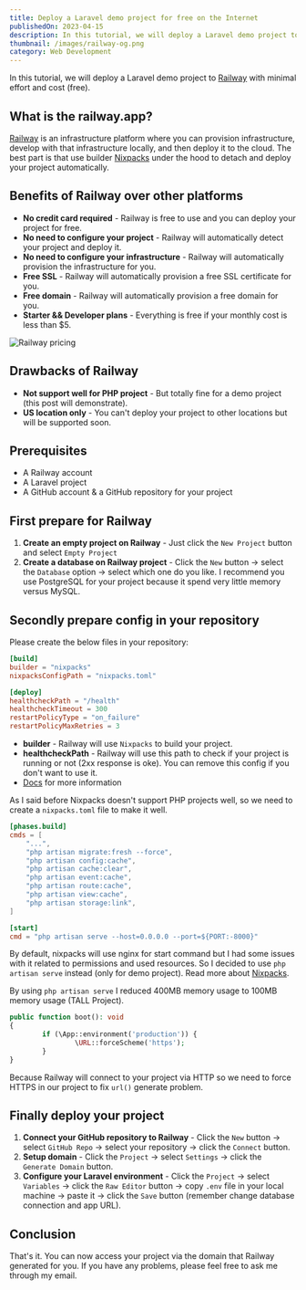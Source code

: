 ```yaml
---
title: Deploy a Laravel demo project for free on the Internet
publishedOn: 2023-04-15
description: In this tutorial, we will deploy a Laravel demo project to Railway with minimal effort and for free.
thumbnail: /images/railway-og.png
category: Web Development
---
```


In this tutorial, we will deploy a Laravel demo project to [Railway](https://railway.app/) with minimal effort and cost (free).

## What is the railway.app?

[Railway](https://railway.app/) is an infrastructure platform where you can provision infrastructure, develop with that infrastructure locally, and then deploy it to the cloud.
The best part is that use builder [Nixpacks](https://nixpacks.com/docs) under the hood to detach and deploy your project automatically.

## Benefits of Railway over other platforms

- **No credit card required** - Railway is free to use and you can deploy your project for free.
- **No need to configure your project** - Railway will automatically detect your project and deploy it.
- **No need to configure your infrastructure** - Railway will automatically provision the infrastructure for you.
- **Free SSL** - Railway will automatically provision a free SSL certificate for you.
- **Free domain** - Railway will automatically provision a free domain for you.
- **Starter && Developer plans** - Everything is free if your monthly cost is less than $5.

<img src="/images/railway-pricing.png" alt="Railway pricing" width={720} height={480} />

## Drawbacks of Railway

- **Not support well for PHP project** - But totally fine for a demo project (this post will demonstrate).
- **US location only** - You can't deploy your project to other locations but will be supported soon.

## Prerequisites

- A Railway account
- A Laravel project
- A GitHub account & a GitHub repository for your project

## First prepare for Railway

1. **Create an empty project on Railway** - Just click the `New Project` button and select `Empty Project`
2. **Create a database on Railway project** - Click the `New` button -> select the `Database` option -> select which one do you like. I recommend you use PostgreSQL for your project because it spend very little memory versus MySQL.

## Secondly prepare config in your repository

Please create the below files in your repository:

```toml title="railway.toml"
[build]
builder = "nixpacks"
nixpacksConfigPath = "nixpacks.toml"

[deploy]
healthcheckPath = "/health"
healthcheckTimeout = 300
restartPolicyType = "on_failure"
restartPolicyMaxRetries = 3
```

- **builder** - Railway will use `Nixpacks` to build your project.
- **healthcheckPath** - Railway will use this path to check if your project is running or not (2xx response is oke). You can remove this config if you don't want to use it.
- [Docs](https://docs.railway.app/deploy/config-as-code) for more information

As I said before Nixpacks doesn't support PHP projects well, so we need to create a `nixpacks.toml` file to make it well.

```toml title="nixpacks.toml"
[phases.build]
cmds = [
    "...",
    "php artisan migrate:fresh --force",
    "php artisan config:cache",
    "php artisan cache:clear",
    "php artisan event:cache",
    "php artisan route:cache",
    "php artisan view:cache",
    "php artisan storage:link",
]

[start]
cmd = "php artisan serve --host=0.0.0.0 --port=${PORT:-8000}"
```

By default, nixpacks will use nginx for start command but I had some issues with it related to permissions and used resources.
So I decided to use `php artisan serve` instead (only for demo project). Read more about [Nixpacks](https://nixpacks.com/docs).

By using `php artisan serve` I reduced 400MB memory usage to 100MB memory usage (TALL Project).

```php title="app/Providers/AppServiceProvider.php"
public function boot(): void
{
		if (\App::environment('production')) {
				\URL::forceScheme('https');
		}
}
```

Because Railway will connect to your project via HTTP so we need to force HTTPS in our project to fix `url()` generate problem.

## Finally deploy your project

1. **Connect your GitHub repository to Railway** - Click the `New` button -> select `GitHub Repo` -> select your repository -> click the `Connect` button.
2. **Setup domain** - Click the `Project` -> select `Settings` -> click the `Generate Domain` button.
3. **Configure your Laravel environment** - Click the `Project` -> select `Variables` -> click the `Raw Editor` button -> copy `.env` file in your local machine -> paste it -> click the `Save` button (remember change database connection and app URL).

## Conclusion

That's it. You can now access your project via the domain that Railway generated for you.
If you have any problems, please feel free to ask me through my email.
